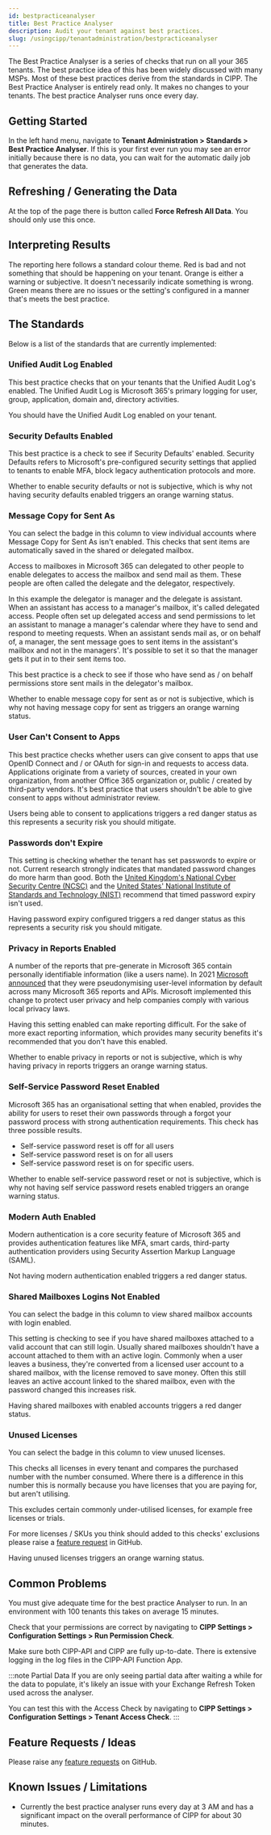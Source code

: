 ```yaml
---
id: bestpracticeanalyser
title: Best Practice Analyser
description: Audit your tenant against best practices.
slug: /usingcipp/tenantadministration/bestpracticeanalyser
---
```


The Best Practice Analyser is a series of checks that run on all your 365 tenants. The best practice idea of this has been widely discussed with many MSPs. Most of these best practices derive from the standards in CIPP. The Best Practice Analyser is entirely read only. It makes no changes to your tenants. The best practice Analyser runs once every day.

## Getting Started

In the left hand menu, navigate to **Tenant Administration > Standards > Best Practice Analyser**. If this is your first ever run you may see an error initially because there is no data, you can wait for the automatic daily job that generates the data.

## Refreshing / Generating the Data

At the top of the page there is button called **Force Refresh All Data**. You should only use this once.

## Interpreting Results

The reporting here follows a standard colour theme. Red is bad and not something that should be happening on your tenant. Orange is either a warning or subjective. It doesn't necessarily indicate something is wrong. Green means there are no issues or the setting's configured in a manner that's meets the best practice.

## The Standards

Below is a list of the standards that are currently implemented:

### Unified Audit Log Enabled

This best practice checks that on your tenants that the Unified Audit Log's enabled. The Unified Audit Log is Microsoft 365's primary logging for user, group, application, domain and, directory activities.

You should have the Unified Audit Log enabled on your tenant.

### Security Defaults Enabled

This best practice is a check to see if Security Defaults' enabled. Security Defaults refers to Microsoft's pre-configured security settings that applied to tenants to enable MFA, block legacy authentication protocols and more.

Whether to enable security defaults or not is subjective, which is why not having security defaults enabled triggers an orange warning status.

### Message Copy for Sent As

You can select the badge in this column to view individual accounts where Message Copy for Sent As isn't enabled. This checks that sent items are automatically saved in the shared or delegated mailbox.

Access to mailboxes in Microsoft 365 can delegated to other people to enable delegates to access the mailbox and send mail as them. These people are often called the delegate and the delegator, respectively.

In this example the delegator is manager and the delegate is assistant. When an assistant has access to a manager's mailbox, it's called delegated access. People often set up delegated access and send permissions to let an assistant to manage a manager's calendar where they have to send and respond to meeting requests. When an assistant sends mail as, or on behalf of, a manager, the sent message goes to sent items in the assistant's mailbox and not in the managers'. It's possible to set it so that the manager gets it put in to their sent items too.

This best practice is a check to see if those who have send as / on behalf permissions store sent mails in the delegator's mailbox.

Whether to enable message copy for sent as or not is subjective, which is why not having message copy for sent as triggers an orange warning status.

### User Can't Consent to Apps

This best practice checks whether users can give consent to apps that use OpenID Connect and / or OAuth for sign-in and requests to access data. Applications originate from a variety of sources, created in your own organization, from another Office 365 organization or, public / created by third-party vendors. It's best practice that users shouldn't be able to give consent to apps without administrator review.

Users being able to consent to applications triggers a red danger status as this represents a security risk you should mitigate.

### Passwords don't Expire

This setting is checking whether the tenant has set passwords to expire or not. Current research strongly indicates that mandated password changes do more harm than good. Both the [United Kingdom's National Cyber Security Centre (NCSC)](https://www.ncsc.gov.uk/blog-post/problems-forcing-regular-password-expiry) and the [United States' National Institute of Standards and Technology (NIST)](https://nvlpubs.nist.gov/nistpubs/SpecialPublications/NIST.SP.800-63-3.pdf) recommend that timed password expiry isn't used.

Having password expiry configured triggers a red danger status as this represents a security risk you should mitigate.

### Privacy in Reports Enabled

A number of the reports that pre-generate in Microsoft 365 contain personally identifiable information (like a users name). In 2021 [Microsoft announced](https://techcommunity.microsoft.com/t5/microsoft-365-blog/privacy-changes-to-microsoft-365-usage-analytics/ba-p/2694137) that they were pseudonymising user-level information by default across many Microsoft 365 reports and APIs. Microsoft implemented this change to protect user privacy and help companies comply with various local privacy laws.

Having this setting enabled can make reporting difficult. For the sake of more exact reporting information, which provides many security benefits it's recommended that you don't have this enabled.

Whether to enable privacy in reports or not is subjective, which is why having privacy in reports triggers an orange warning status.

### Self-Service Password Reset Enabled

Microsoft 365 has an organisational setting that when enabled, provides the ability for users to reset their own passwords through a forgot your password process with strong authentication requirements. This check has three possible results.

- Self-service password reset is off for all users
- Self-service password reset is on for all users
- Self-service password reset is on for specific users.

Whether to enable self-service password reset or not is subjective, which is why not having self service password resets enabled triggers an orange warning status.

### Modern Auth Enabled

Modern authentication is a core security feature of Microsoft 365 and provides authentication features like MFA, smart cards, third-party authentication providers using Security Assertion Markup Language (SAML).

Not having modern authentication enabled triggers a red danger status.

### Shared Mailboxes Logins Not Enabled

You can select the badge in this column to view shared mailbox accounts with login enabled.

This setting is checking to see if you have shared mailboxes attached to a valid account that can still login. Usually shared mailboxes shouldn't have a account attached to them with an active login. Commonly when a user leaves a business, they're converted from a licensed user account to a shared mailbox, with the license removed to save money. Often this still leaves an active account linked to the shared mailbox, even with the password changed this increases risk.

Having shared mailboxes with enabled accounts triggers a red danger status.

### Unused Licenses

You can select the badge in this column to view unused licenses.

This checks all licenses in every tenant and compares the purchased number with the number consumed. Where there is a difference in this number this is normally because you have licenses that you are paying for, but aren't utilising.

This excludes certain commonly under-utilised licenses, for example free licenses or trials.

For more licenses / SKUs you think should added to this checks' exclusions please raise a [feature request](https://github.com/KelvinTegelaar/CIPP/issues/new?assignees=&labels=&template=feature_request.md&title=FEATURE+REQUEST%3A+) in GitHub.

Having unused licenses triggers an orange warning status.

## Common Problems

You must give adequate time for the best practice Analyser to run. In an environment with 100 tenants this takes on average 15 minutes.

Check that your permissions are correct by navigating to **CIPP Settings > Configuration Settings > Run Permission Check**.

Make sure both CIPP-API and CIPP are fully up-to-date. There is extensive logging in the log files in the CIPP-API Function App.

:::note Partial Data
If you are only seeing partial data after waiting a while for the data to populate, it's likely an issue with your Exchange Refresh Token used across the analyser.

You can test this with the Access Check by navigating to **CIPP Settings > Configuration Settings > Tenant Access Check**.
:::

## Feature Requests / Ideas

Please raise any [feature requests](https://github.com/KelvinTegelaar/CIPP/issues/new?assignees=&labels=&template=feature_request.md&title=FEATURE+REQUEST%3A+) on GitHub.

## Known Issues / Limitations

- Currently the best practice analyser runs every day at 3 AM and has a significant impact on the overall performance of CIPP for about 30 minutes.

<OtherIssues />

